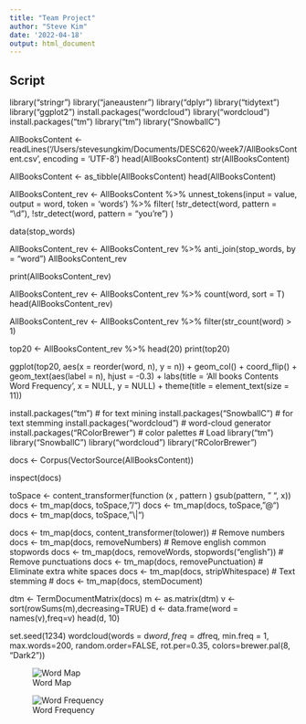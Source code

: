 ```yaml
---
title: "Team Project"
author: "Steve Kim"
date: '2022-04-18'
output: html_document
---
```


## Script

library("stringr")
library("janeaustenr")
library("dplyr")
library("tidytext")
library("ggplot2")
install.packages("wordcloud")
library("wordcloud")
install.packages("tm")
library("tm")
library("SnowballC")

AllBooksContent <- readLines('/Users/stevesungkim/Documents/DESC620/week7/AllBooksContent.csv', encoding = 'UTF-8')
head(AllBooksContent)
str(AllBooksContent)

AllBooksContent <- as_tibble(AllBooksContent)
head(AllBooksContent)



AllBooksContent_rev <- AllBooksContent %>% 
  unnest_tokens(input = value,
                output = word,
                token = 'words') %>%
  filter(
    !str_detect(word, pattern = "\\d"),
    !str_detect(word, pattern = "you’re")
  )


data(stop_words)

AllBooksContent_rev <- AllBooksContent_rev %>% anti_join(stop_words, by = "word")
AllBooksContent_rev


print(AllBooksContent_rev)

AllBooksContent_rev <- AllBooksContent_rev %>% 
  count(word, sort = T)
head(AllBooksContent_rev)


AllBooksContent_rev <- AllBooksContent_rev %>% 
  filter(str_count(word) > 1)


top20 <- AllBooksContent_rev %>% head(20)
print(top20)


ggplot(top20, aes(x = reorder(word, n), y = n)) + geom_col() +
  coord_flip() + geom_text(aes(label = n), hjust = -0.3) +
  labs(title = 'All books Contents Word Frequency', 
       x = NULL, y = NULL) + 
  theme(title = element_text(size = 11))

install.packages("tm")  # for text mining
install.packages("SnowballC") # for text stemming
install.packages("wordcloud") # word-cloud generator 
install.packages("RColorBrewer") # color palettes
# Load
library("tm")
library("SnowballC")
library("wordcloud")
library("RColorBrewer")


docs <- Corpus(VectorSource(AllBooksContent))

inspect(docs)

toSpace <- content_transformer(function (x , pattern ) gsub(pattern, " ", x))
docs <- tm_map(docs, toSpace, "/")
docs <- tm_map(docs, toSpace, "@")
docs <- tm_map(docs, toSpace, "\\|")

docs <- tm_map(docs, content_transformer(tolower))
# Remove numbers
docs <- tm_map(docs, removeNumbers)
# Remove english common stopwords
docs <- tm_map(docs, removeWords, stopwords("english"))
# Remove punctuations
docs <- tm_map(docs, removePunctuation)
# Eliminate extra white spaces
docs <- tm_map(docs, stripWhitespace)
# Text stemming
# docs <- tm_map(docs, stemDocument)

dtm <- TermDocumentMatrix(docs)
m <- as.matrix(dtm)
v <- sort(rowSums(m),decreasing=TRUE)
d <- data.frame(word = names(v),freq=v)
head(d, 10)

set.seed(1234)
wordcloud(words = d$word, freq = d$freq, min.freq = 1,
          max.words=200, random.order=FALSE, rot.per=0.35, 
          colors=brewer.pal(8, "Dark2"))


![Word Map](https://github.com/stevesungkim/week7/blob/main/Rplot.png)

![Word Frequency](https://github.com/stevesungkim/week7/blob/main/Rplot01.png)

